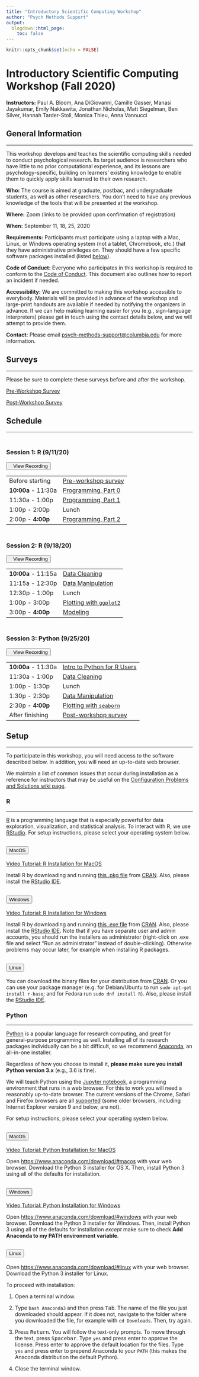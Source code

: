 ```yaml
---
title: "Introductory Scientific Computing Workshop"
author: "Psych Methods Support"
output:
  blogdown::html_page:
    toc: false
---
```


```r
knitr::opts_chunk$set(echo = FALSE)
```

# Introductory Scientific Computing Workshop (Fall 2020)

<div class="highlightsec">
**Instructors:** Paul A. Bloom, Ana DiGiovanni, Camille Gasser, Manasi Jayakumar, Emily Nakkawita, Jonathan Nicholas, Matt Siegelman, Ben Silver, Hannah Tarder-Stoll, Monica Thieu, Anna Vannucci
</div>

## General Information

---

This workshop develops and teaches the scientific computing skills needed to conduct psychological research. Its target audience is researchers who have little to no prior computational experience, and its lessons are psychology-specific, building on learners' existing knowledge to enable them to quickly apply skills learned to their own research.

**Who:** The course is aimed at graduate, postbac, and undergraduate students, as well as other researchers. You don't need to have any previous knowledge of the tools that will be presented at the workshop.

**Where:** Zoom (links to be provided upon confirmation of registration)<!--Butler Library 2nd floor (rooms TBD). Get directions with OpenStreetMap or Google Maps.-->

**When:** September 11, 18, 25, 2020

**Requirements:** Participants must participate using a laptop with a Mac, Linux, or Windows operating system (not a tablet, Chromebook, etc.) that they have administrative privileges on. They should have a few specific software packages installed (listed [below](https://cu-psych-computing.github.io/cu-psych-comp-tutorial/workshop/#setup)).

**Code of Conduct:** Everyone who participates in this workshop is required to conform to the [Code of Conduct](https://docs.carpentries.org/topic_folders/policies/code-of-conduct.html){target="_blank"}. This document also outlines how to report an incident if needed.

**Accessibility:** We are committed to making this workshop accessible to everybody. <!--The workshop organizers have checked that:

The room is wheelchair / scooter accessible.
Accessible restrooms are available.
-->Materials will be provided in advance of the workshop and large-print handouts are available if needed by notifying the organizers in advance. If we can help making learning easier for you (e.g., sign-language interpreters<!--, lactation facilities-->) please get in touch using the contact details below, and we will attempt to provide them.

**Contact:** Please email [psych-methods-support@columbia.edu](mailto:psych-methods-support@columbia.edu){target="_blank"} for more information.

## Surveys

---

Please be sure to complete these surveys before and after the workshop.

[Pre-Workshop Survey](https://docs.google.com/forms/d/e/1FAIpQLSchEOWieJF5F391L5-fSC4DBCAJ1hOIbIUWiAWqyfZC9gzBAQ/viewform?usp=sf_link){target="_blank"}

[Post-Workshop Survey](https://docs.google.com/forms/d/e/1FAIpQLSe4iqiAev5qqmQfoL7hxFVzlihEKzjthKv0wLOipsjaad88FQ/viewform?usp=sf_link){target="_blank"}

## Schedule

---

<div class="row">
<div class="col-md-6">
<h3 style="padding-top: 30px; margin-top: 0;">Session 1: R (9/11/20)</h3>
<a href="/workshop-recording/session1/" target="_blank" style="padding-bottom:10px"><button class="button-workshop"><i class="fas fa-video"></i>&nbsp;&nbsp;&nbsp;View Recording</button></a>
<table class="table table-striped">
<tr><td>Before starting</td><td><a href="https://docs.google.com/forms/d/e/1FAIpQLSchEOWieJF5F391L5-fSC4DBCAJ1hOIbIUWiAWqyfZC9gzBAQ/viewform?usp=sf_link" target="_blank">Pre-workshop survey</a></td></tr>
<tr><td><b>10:00a</b> - 11:30a</td><td><a href="/tutorials/r-core/1-programming/lessonpart0/" target="_blank">Programming, Part 0</a></td></tr>
<tr><td>11:30a - 1:00p</td><td><a href="/tutorials/r-core/1-programming/lessonpart1/" target="_blank">Programming, Part 1</a></td></tr>
<tr><td>1:00p - 2:00p</td><td>Lunch</td></tr>
<tr><td>2:00p - <b>4:00p</b></td><td><a href="/tutorials/r-core/1-programming/lessonpart2/" target="_blank">Programming, Part 2</a></td></tr>
</table>
</div>
<div class="col-md-6">
<h3 style="padding-top: 30px; margin-top: 0;">Session 2: R (9/18/20)</h3>
<a href="/workshop-recording/session2/" target="_blank" style="padding-bottom:10px"><button class="button-workshop"><i class="fas fa-video"></i>&nbsp;&nbsp;&nbsp;View Recording</button></a>
<table class="table table-striped">
<tr><td><b>10:00a</b> - 11:15a</td><td><a href="/tutorials/r-core/2-datacleaning/" target="_blank">Data Cleaning</a></td></tr>
<tr><td>11:15a - 12:30p</td><td><a href="/tutorials/r-core/3-datamanipulation/" target="_blank">Data Manipulation</a></td></tr>
<tr><td>12:30p - 1:00p</td><td>Lunch</td></tr>
<tr><td>1:00p - 3:00p</td><td><a href="/tutorials/r-core/4-plotting/" target="_blank">Plotting with <code>ggplot2</code></a></td></tr>
<tr><td>3:00p - <b>4:00p</b></td><td><a href="/tutorials/r-core/5-modeling/" target="_blank">Modeling</code></a></td></tr>
</table>
</div>
<div class="col-md-6">
<h3 style="padding-top: 30px; margin-top: 0;">Session 3: Python (9/25/20)</h3>
<a href="/workshop-recording/session3/" target="_blank" style="padding-bottom:10px"><button class="button-workshop"><i class="fas fa-video"></i>&nbsp;&nbsp;&nbsp;View Recording</button></a>
<table class="table table-striped">
<tr><td><b>10:00a</b> - 11:30a</td><td><a href="/tutorials/python/1-r2python-translation/2-intro-programming/" target="_blank">Intro to Python for R Users</a></td></tr>
<tr><td>11:30a - 1:00p</td><td><a href="/tutorials/python/2-datacleaning/" target="_blank">Data Cleaning</a></td></tr>
<tr><td>1:00p - 1:30p</td><td>Lunch</td></tr>
<tr><td>1:30p - 2:30p</td><td><a href="/tutorials/python/3-datamanipulation/" target="_blank">Data Manipulation</a></td></tr>
<tr><td>2:30p - <b>4:00p</b></td><td><a href="/tutorials/python/4-plotting/" target="_blank">Plotting with <code>seaborn</code></a></td></tr>
<tr><td>After finishing</td><td><a href="https://docs.google.com/forms/d/e/1FAIpQLSe4iqiAev5qqmQfoL7hxFVzlihEKzjthKv0wLOipsjaad88FQ/viewform?usp=sf_link," target="_blank">Post-workshop survey</a></td></tr>
</table>
</div>
</div>

## Setup

---

To participate in this workshop, you will need access to the software described below. In addition, you will need an up-to-date web browser.

We maintain a list of common issues that occur during installation as a reference for instructors that may be useful on the [Configuration Problems and Solutions wiki page](https://github.com/swcarpentry/workshop-template/wiki/Configuration-Problems-and-Solutions){target="_blank"}.

### R

---

[R](https://www.r-project.org/){target="_blank"} is a programming language that is especially powerful for data exploration, visualization, and statistical analysis. To interact with R, we use [RStudio](https://www.rstudio.com/){target="_blank"}. For setup instructions, please select your operating system below.

<div class="accordion" id="raccordion">
<div class="card">
<div class="card-header" id="rmacos">
<h2 class="mb-0">
<button class="btn btn-link" type="button" data-toggle="collapse" data-target="#rmacoscard" aria-expanded="true" aria-controls="rmacoscard">
MacOS
</button>
</h2>
</div>
<div id="rmacoscard" class="collapse" aria-labelledby="rmacos" data-parent="#raccordion">
<div class="card-body">
[Video Tutorial: R Installation for MacOS](https://www.youtube.com/watch?v=5-ly3kyxwEg){target="_blank"}

Install R by downloading and running [this .pkg file](https://cran.r-project.org/bin/macosx/R-latest.pkg){target="_blank"} from [CRAN](https://cran.r-project.org/index.html){target="_blank"}. Also, please install the [RStudio IDE](https://www.rstudio.com/products/rstudio/download/#download){target="_blank"}.
</div>
</div>
</div>
<div class="card">
<div class="card-header" id="rwindows">
<h2 class="mb-0">
<button class="btn btn-link collapsed" type="button" data-toggle="collapse" data-target="#rwindowscard" aria-expanded="false" aria-controls="rwindowscard">
Windows
</button>
</h2>
</div>

<div id="rwindowscard" class="collapse" aria-labelledby="rwindows" data-parent="#raccordion">
<div class="card-body">
[Video Tutorial: R Installation for Windows](https://www.youtube.com/watch?v=q0PjTAylwoU){target="_blank"}

Install R by downloading and running [this .exe file](https://cran.r-project.org/bin/windows/base/release.htm){target="_blank"} from [CRAN](https://cran.r-project.org/index.html){target="_blank"}. Also, please install the [RStudio IDE](https://www.rstudio.com/products/rstudio/download/#download){target="_blank"}. Note that if you have separate user and admin accounts, you should run the installers as administrator (right-click on .exe file and select "Run as administrator" instead of double-clicking). Otherwise problems may occur later, for example when installing R packages.
</div>
</div>
</div>
<div class="card">
<div class="card-header" id="rlinux">
<h2 class="mb-0">
<button class="btn btn-link collapsed" type="button" data-toggle="collapse" data-target="#rlinuxcard" aria-expanded="false" aria-controls="rlinuxcard">
Linux
</button>
</h2>
</div>
<div id="rlinuxcard" class="collapse" aria-labelledby="rlinux" data-parent="#raccordion">
<div class="card-body">
You can download the binary files for your distribution from [CRAN](https://cran.r-project.org/index.html){target="_blank"}. Or you can use your package manager (e.g. for Debian/Ubuntu to run `sudo apt-get install r-base`; and for Fedora run `sudo dnf install R`). Also, please install the [RStudio IDE](https://www.rstudio.com/products/rstudio/download/#download){target="_blank"}.
</div>
</div>
</div>
</div>

### Python

---

[Python](https://python.org/){target="_blank"} is a popular language for research computing, and great for general-purpose programming as well. Installing all of its research packages individually can be a bit difficult, so we recommend [Anaconda](https://www.anaconda.com/distribution/){target="_blank"}, an all-in-one installer.

Regardless of how you choose to install it, **please make sure you install Python version 3.x** (e.g., 3.6 is fine).

We will teach Python using the [Jupyter notebook](https://jupyter.org/){target="_blank"}, a programming environment that runs in a web browser. For this to work you will need a reasonably up-to-date browser. The current versions of the Chrome, Safari and Firefox browsers are all [supported](https://jupyter-notebook.readthedocs.io/en/stable/notebook.html#browser-compatibility){target="_blank"} (some older browsers, including Internet Explorer version 9 and below, are not).

For setup instructions, please select your operating system below.

<div class="accordion" id="pyaccordion">
<div class="card">
<div class="card-header" id="pymacos">
<h2 class="mb-0">
<button class="btn btn-link collapsed" type="button" data-toggle="collapse" data-target="#pymacoscard" aria-expanded="false" aria-controls="pymacoscard">
MacOS
</button>
</h2>
</div>
<div id="pymacoscard" class="collapse" aria-labelledby="pymacos" data-parent="#pyaccordion">
<div class="card-body">
[Video Tutorial: Python Installation for MacOS](https://www.youtube.com/watch?v=TcSAln46u9U){target="_blank"}

Open [https://www.anaconda.com/download/#macos](https://www.anaconda.com/download/#macos){target="_blank"} with your web browser. Download the Python 3 installer for OS X. Then, install Python 3 using all of the defaults for installation.
</div>
</div>
</div>
<div class="card">
<div class="card-header" id="pywindows">
<h2 class="mb-0">
<button class="btn btn-link" type="button" data-toggle="collapse" data-target="#pywindowscard" aria-expanded="true" aria-controls="pywindowscard">
Windows
</button>
</h2>
</div>

<div id="pywindowscard" class="collapse" aria-labelledby="pywindows" data-parent="#pyaccordion">
<div class="card-body">
[Video Tutorial: Python Installation for Windows](https://www.youtube.com/watch?v=xxQ0mzZ8UvA){target="_blank"}

Open [https://www.anaconda.com/download/#windows](https://www.anaconda.com/download/#windows){target="_blank"} with your web browser. Download the Python 3 installer for Windows. Then, install Python 3 using all of the defaults for installation _except_ make sure to check **Add Anaconda to my PATH environment variable**.
</div>
</div>
</div>
<div class="card">
<div class="card-header" id="pylinux">
<h2 class="mb-0">
<button class="btn btn-link collapsed" type="button" data-toggle="collapse" data-target="#pylinuxcard" aria-expanded="false" aria-controls="pylinuxcard">
Linux
</button>
</h2>
</div>
<div id="pylinuxcard" class="collapse" aria-labelledby="pylinux" data-parent="#pyaccordion">
<div class="card-body">
Open [https://www.anaconda.com/download/#linux](https://www.anaconda.com/download/#linux){target="_blank"} with your web browser. Download the Python 3 installer for Linux.

To proceed with installation:

1. Open a terminal window.

2. Type `bash Anaconda3` and then press <kbd>Tab</kbd>. The name of the file you just downloaded should appear. If it does not, navigate to the folder where you downloaded the file, for example with `cd Downloads`. Then, try again.

3. Press <kbd>Return</kbd>. You will follow the text-only prompts. To move through the text, press <kbd>Spacebar</kbd>. Type `yes` and press enter to approve the license. Press enter to approve the default location for the files. Type `yes` and press enter to prepend Anaconda to your `PATH` (this makes the Anaconda distribution the default Python).

4. Close the terminal window.
</div>
</div>
</div>
</div>
